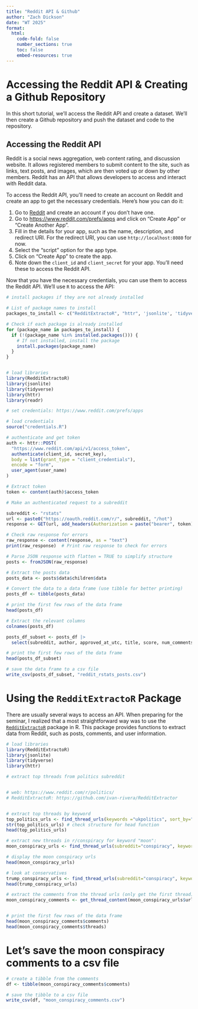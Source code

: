 ```yaml
---
title: "Reddit API & Github"
author: "Zach Dickson"
date: "WT 2025"
format: 
  html:
    code-fold: false
    number_sections: true
    toc: false
    embed-resources: true 
---
```





# Accessing the Reddit API & Creating a Github Repository


In this short tutorial, we'll access the Reddit API and create a dataset. We'll then create a Github repository and push the dataset and code to the repository.

## Accessing the Reddit API

Reddit is a social news aggregation, web content rating, and discussion website. It allows registered members to submit content to the site, such as links, text posts, and images, which are then voted up or down by other members. Reddit has an API that allows developers to access and interact with Reddit data.

To access the Reddit API, you'll need to create an account on Reddit and create an app to get the necessary credentials. Here's how you can do it:

1. Go to [Reddit](https://www.reddit.com/) and create an account if you don't have one.
2. Go to [https://www.reddit.com/prefs/apps](https://www.reddit.com/prefs/apps) and click on "Create App" or "Create Another App".
3. Fill in the details for your app, such as the name, description, and redirect URI. For the redirect URI, you can use `http://localhost:8080` for now.
4. Select the "script" option for the app type.
5. Click on "Create App" to create the app.
6. Note down the `client_id` and `client_secret` for your app. You'll need these to access the Reddit API.



Now that you have the necessary credentials, you can use them to access the Reddit API. We'll use `R` to access the API: 


```r
# install packages if they are not already installed

# List of package names to install
packages_to_install <- c("RedditExtractoR", "httr", 'jsonlite', 'tidyverse')

# Check if each package is already installed
for (package_name in packages_to_install) {
  if (!(package_name %in% installed.packages())) {
    # If not installed, install the package
    install.packages(package_name)
  }
}


# load libraries 
library(RedditExtractoR)
library(jsonlite)
library(tidyverse)
library(httr)
library(readr)

# set credentials: https://www.reddit.com/prefs/apps

# load credentials
source("credentials.R")

# authenticate and get token
auth <- httr::POST(
  "https://www.reddit.com/api/v1/access_token",
  authenticate(client_id, secret_key),
  body = list(grant_type = "client_credentials"),
  encode = "form",
  user_agent(user_name)
)

# Extract token
token <- content(auth)$access_token
```


```r
# Make an authenticated request to a subreddit

subreddit <- "rstats"
url <- paste0("https://oauth.reddit.com/r/", subreddit, "/hot")
response <- GET(url, add_headers(Authorization = paste("bearer", token)), user_agent(user_name))

# Check raw response for errors
raw_response <- content(response, as = "text")
print(raw_response)  # Print raw response to check for errors

# Parse JSON response with flatten = TRUE to simplify structure
posts <- fromJSON(raw_response)

# Extract the posts data
posts_data <- posts$data$children$data

# Convert the data to a data frame (use tibble for better printing)
posts_df <- tibble(posts_data)
```



```r
# print the first few rows of the data frame
head(posts_df)
```


```r
# Extract the relevant columns
colnames(posts_df)

posts_df_subset <- posts_df |>
  select(subreddit, author, approved_at_utc, title, score, num_comments,url) 

# print the first few rows of the data frame
head(posts_df_subset)
```



```r
# save the data frame to a csv file
write_csv(posts_df_subset, "reddit_rstats_posts.csv")
```




# Using the `RedditExtractoR` Package

There are usually several ways to access an API. When preparing for the seminar, I realized that a most straightforward way was to use the [`RedditExtractoR`](https://github.com/ivan-rivera/RedditExtractor) package in R. This package provides functions to extract data from Reddit, such as posts, comments, and user information. 



```r


# load libraries 
library(RedditExtractoR)
library(jsonlite)
library(tidyverse)
library(httr)

# extract top threads from politics subreddit


# web: https://www.reddit.com/r/politics/
# RedditExtractoR: https://github.com/ivan-rivera/RedditExtractor


# extract top threads by keyword
top_politics_urls <- find_thread_urls(keywords ="ukpolitics", sort_by="top")
str(top_politics_urls) # check structure for head function 
head(top_politics_urls)

# extract new threads in r/conspiracy for keyword "moon": 
moon_conspiracy_urls <- find_thread_urls(subreddit="conspiracy", keywords ="moon", sort_by="new")

# display the moon conspiracy urls
head(moon_conspiracy_urls)

# look at conservatives
trump_conspiracy_urls <- find_thread_urls(subreddit="conspiracy", keywords ="Trump", sort_by="new")
head(trump_conspiracy_urls)

```


```r

# extract the comments from the thread urls (only get the first thread)
moon_conspiracy_comments <- get_thread_content(moon_conspiracy_urls$url[1:2])


# print the first few rows of the data frame
head(moon_conspiracy_comments$comments)
head(moon_conspiracy_comments$threads)

```



# Let's save the moon conspiracy comments to a csv file


```r

# create a tibble from the comments
df <- tibble(moon_conspiracy_comments$comments)

# save the tibble to a csv file
write_csv(df, "moon_conspiracy_comments.csv")

```




